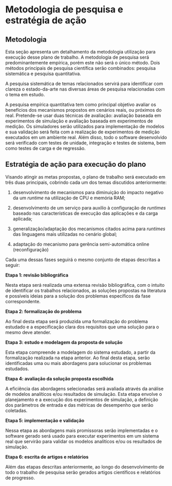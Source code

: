 # Metodologia de pesquisa e estratégia de ação {#sec:metodpesq}

## Metodologia {#sec:metod}

Esta seção apresenta um detalhamento da metodologia utilização para execução
desse plano de trabalho. A metodologia de pesquisa será predominantemente empírica,
porém este não será o único método. Dois métodos principais de pesquisa
científica serão combinados: pesquisa sistemática e pesquisa quantitativa.

A pesquisa sistemática de temas relacionados servirá  para identificar com
clareza o estado-da-arte nas diversas áreas de pesquisa relacionadas com o
tema em estudo.

A pesquisa empírica quantitativa tem como principal objetivo avaliar os
benefícios dos mecanismos propostos em cenários reais, ou próximos do real.
Pretende-se usar duas técnicas de avaliação: avaliação baseada em experimentos
de simulação e avaliação baseada em experimentos de medição. Os simuladores
serão utilizados para implementação de modelos e sua validação será feita com a
realização de experimentos de medição executados em um ambiente real. Além
disso, todo o software desenvolvido será verificado com testes de unidade,
integração e testes de sistema, bem como testes de carga e de regressão.

## Estratégia de ação para execução do plano {#sec:estrategia}

Visando atingir as metas propostas, o plano de trabalho será executado em três
duas principais, cobrindo cada um dos temas discutidos anteriormente:

1. desenvolvimento de mecanismos para diminuição do impacto negativo da um
*runtime* na utilização de CPU e memória RAM;

1. desenvolvimento de um serviço para auxilio à configuração de *runtimes*
baseado nas características de execução das aplicações e da carga aplicada;

1. generalização/adaptação dos mecanismos citados acima para *runtimes* das
linguagens mais utilizadas no cenário global;

1. adaptação do mecanismo para gerência semi-automática online (reconfiguração)

Cada uma dessas fases seguirá o mesmo conjunto de etapas descritas a seguir:

**Etapa 1: revisão bibliográfica**

Nesta etapa será realizada uma extensa revisão bibliográfica, com o intuito de
identificar os trabalhos relacionados, as soluções propostas na literatura e
possíveis ideias para a solução dos problemas específicos da fase
correspondente.

**Etapa 2: formalização do problema**

Ao final desta etapa será produzida uma formalização do problema estudado e a
especificação clara dos requisitos que uma solução para o mesmo deve atender.

**Etapa 3: estudo e modelagem da proposta de solução**

Esta etapa compreende a modelagem do sistema estudado, a partir da formalização
realizada na etapa anterior. Ao final desta etapa, serão identificadas uma ou
mais abordagens para solucionar os problemas estudados.

**Etapa 4: avaliação da solução proposta escolhida**

A eficiência das abordagens selecionadas será avaliada através da análise de
modelos analíticos e/ou resultados de simulação. Esta etapa envolve o
planejamento e a execução dos experimentos de simulação, a definição dos
parâmetros de entrada e das métricas de desempenho que serão coletadas.

**Etapa 5: implementação e validação**

Nessa etapa as abordagens mais promissoras serão implementadas e o software
gerado será usado para executar experimentos em um sistema real que servirão
para validar os modelos analíticos e/ou os resultados de simulação.

**Etapa 6: escrita de artigos e relatórios**

Além das etapas descritas anteriormente, ao longo do desenvolvimento de todo o
trabalho de pesquisa serão gerados artigos científicos e relatórios de
progresso.